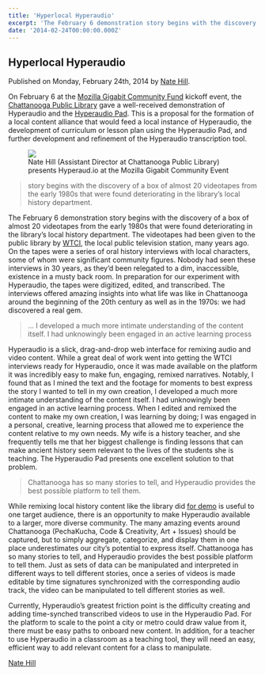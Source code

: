 ```yaml
---
title: 'Hyperlocal Hyperaudio'
excerpt: 'The February 6 demonstration story begins with the discovery of a box of almost 20 videotapes from the early 1980s that were found deteriorating in the library’s local history department. The videotapes had been given to the public library by WTCI, the local public television station, many years ago. On the tapes were a series of oral history interviews with local characters, some of whom were significant community figures. Nobody had seen these interviews in 30 years …'
date: '2014-02-24T00:00:00.000Z'
---
```


## Hyperlocal Hyperaudio

Published on <span class="article-date">Monday, February 24th, 2014</span> by <span class="article-author">[Nate Hill](https://twitter.com/natenatenate)</span>.

On February 6 at the [Mozilla Gigabit Community Fund](https://blog.mozilla.org/gigabit/) kickoff event, the [Chattanooga Public Library](http://chattlibrary.org/) gave a well-received demonstration of Hyperaudio and the [Hyperaudio Pad](http://hyperaud.io/pad/). This is a proposal for the formation of a local content alliance that would feed a local instance of Hyperaudio, the development of curriculum or lesson plan using the Hyperaudio Pad, and further development and refinement of the Hyperaudio transcription tool.

<figure>
  <img src="/assets/nate-hill-hyperaudio.jpg" />
  <figcaption>
    Nate Hill (Assistant Director at Chattanooga Public Library) presents Hyperaud.io at the Mozilla Gigabit Community
    Event
  </figcaption>
</figure>

> story begins with the discovery of a box of almost 20 videotapes from the early 1980s that were found deteriorating in the library’s local history department.

The February 6 demonstration story begins with the discovery of a box of almost 20 videotapes from the early 1980s that were found deteriorating in the library’s local history department. The videotapes had been given to the public library by [WTCI](https://wtcitv.org/), the local public television station, many years ago. On the tapes were a series of oral history interviews with local characters, some of whom were significant community figures. Nobody had seen these interviews in 30 years, as they’d been relegated to a dim, inaccessible, existence in a musty back room. In preparation for our experiment with Hyperaudio, the tapes were digitized, edited, and transcribed. The interviews offered amazing insights into what life was like in Chattanooga around the beginning of the 20th century as well as in the 1970s: we had discovered a real gem.

> ... I developed a much more intimate understanding of the content itself. I had unknowingly been engaged in an active learning process

Hyperaudio is a slick, drag-and-drop web interface for remixing audio and video content. While a great deal of work went into getting the WTCI interviews ready for Hyperaudio, once it was made available on the platform it was incredibly easy to make fun, engaging, remixed narratives. Notably, I found that as I mined the text and the footage for moments to best express the story I wanted to tell in my own creation, I developed a much more intimate understanding of the content itself. I had unknowingly been engaged in an active learning process. When I edited and remixed the content to make my own creation, I was learning by doing; I was engaged in a personal, creative, learning process that allowed me to experience the content relative to my own needs. My wife is a history teacher, and she frequently tells me that her biggest challenge is finding lessons that can make ancient history seem relevant to the lives of the students she is teaching. The Hyperaudio Pad presents one excellent solution to that problem.

> Chattanooga has so many stories to tell, and Hyperaudio provides the best possible platform to tell them.

While remixing local history content like the library did [for demo](http://hyperaud.io/pad/?m=D6w0KpumSd2mBkY2nFBP1w) is useful to one target audience, there is an opportunity to make Hyperaudio available to a larger, more diverse community. The many amazing events around Chattanooga (PechaKucha, Code & Creativity, Art + Issues) should be captured, but to simply aggregate, categorize, and display them in one place underestimates our city’s potential to express itself. Chattanooga has so many stories to tell, and Hyperaudio provides the best possible platform to tell them. Just as sets of data can be manipulated and interpreted in different ways to tell different stories, once a series of videos is made editable by time signatures synchronized with the corresponding audio track, the video can be manipulated to tell different stories as well.

Currently, Hyperaudio’s greatest friction point is the difficulty creating and adding time-synched transcribed videos to use in the Hyperaudio Pad. For the platform to scale to the point a city or metro could draw value from it, there must be easy paths to onboard new content. In addition, for a teacher to use Hyperaudio in a classroom as a teaching tool, they will need an easy, efficient way to add relevant content for a class to manipulate.

[Nate Hill](https://twitter.com/natenatenate/)
